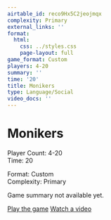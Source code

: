 ```yaml
---
airtable_id: reco9Hx5C2jeojmqx
complexity: Primary
external_links: ''
format:
  html:
    css: ../styles.css
    page-layout: full
game_format: Custom
players: 4-20
summary: ''
time: '20'
title: Monikers
type: Language/Social
video_docs: ''
---
```


# Monikers

:::{.game-info-box}
:::{.game-stats}
:::{.left-stats}
Player Count: 4-20  
Time: 20
:::
:::{.right-stats}
Format: Custom  
Complexity: Primary
:::
:::
:::

Game summary not available yet.

:::{.game-actions}
<a href="#" class="btn btn-play disabled-button"><i class="fa fa-gamepad"></i> Play the game</a>
<a href="#" class="btn btn-watch disabled-button"><i class="fa fa-video"></i> Watch a video</a>
:::